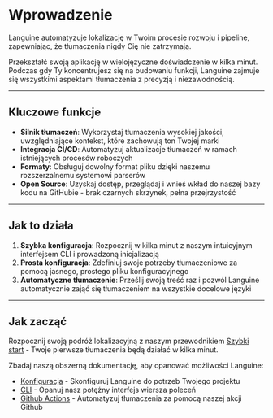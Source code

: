 # Wprowadzenie

Languine automatyzuje lokalizację w Twoim procesie rozwoju i pipeline, zapewniając, że tłumaczenia nigdy Cię nie zatrzymają.

Przekształć swoją aplikację w wielojęzyczne doświadczenie w kilka minut. Podczas gdy Ty koncentrujesz się na budowaniu funkcji, Languine zajmuje się wszystkimi aspektami tłumaczenia z precyzją i niezawodnością.

---

## Kluczowe funkcje

- **Silnik tłumaczeń**: Wykorzystaj tłumaczenia wysokiej jakości, uwzględniające kontekst, które zachowują ton Twojej marki
- **Integracja CI/CD**: Automatyzuj aktualizacje tłumaczeń w ramach istniejących procesów roboczych
- **Formaty**: Obsługuj dowolny format pliku dzięki naszemu rozszerzalnemu systemowi parserów
- **Open Source**: Uzyskaj dostęp, przeglądaj i wnieś wkład do naszej bazy kodu na GitHubie - brak czarnych skrzynek, pełna przejrzystość

---

## Jak to działa

1. **Szybka konfiguracja**: Rozpocznij w kilka minut z naszym intuicyjnym interfejsem CLI i prowadzoną inicjalizacją
2. **Prosta konfiguracja**: Zdefiniuj swoje potrzeby tłumaczeniowe za pomocą jasnego, prostego pliku konfiguracyjnego
3. **Automatyczne tłumaczenie**: Prześlij swoją treść raz i pozwól Languine automatycznie zająć się tłumaczeniem na wszystkie docelowe języki

---

## Jak zacząć

Rozpocznij swoją podróż lokalizacyjną z naszym przewodnikiem [Szybki start](/docs/quickstart) - Twoje pierwsze tłumaczenia będą działać w kilka minut.

Zbadaj naszą obszerną dokumentację, aby opanować możliwości Languine:

- [Konfiguracja](/docs/configuration) - Skonfiguruj Languine do potrzeb Twojego projektu
- [CLI](/docs/cli) - Opanuj nasz potężny interfejs wiersza poleceń
- [Github Actions](/docs/github-actions) - Automatyzuj tłumaczenia za pomocą naszej akcji Github
